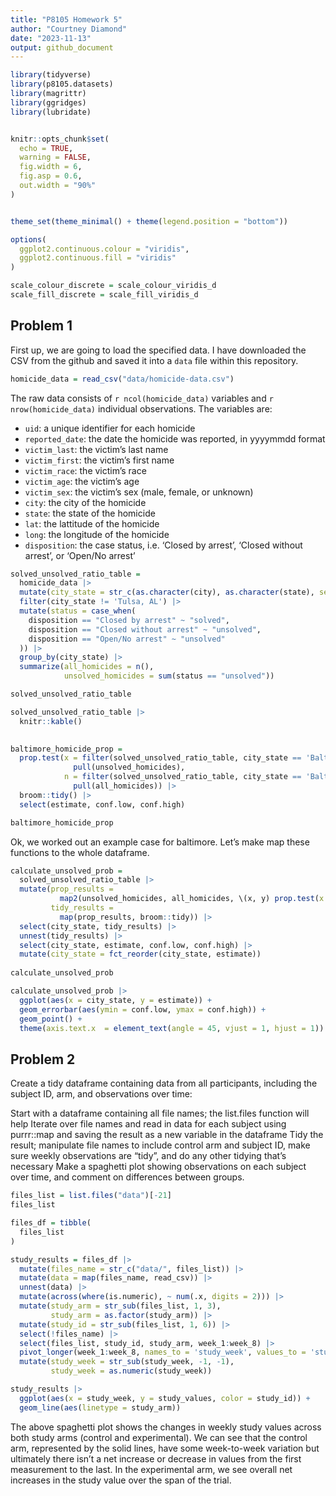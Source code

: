 ```yaml
---
title: "P8105 Homework 5"
author: "Courtney Diamond"
date: "2023-11-13"
output: github_document
---
```



```r
library(tidyverse)
library(p8105.datasets)
library(magrittr)
library(ggridges)
library(lubridate)


knitr::opts_chunk$set(
  echo = TRUE,
  warning = FALSE,
  fig.width = 6,
  fig.asp = 0.6,
  out.width = "90%"
)


theme_set(theme_minimal() + theme(legend.position = "bottom"))

options(
  ggplot2.continuous.colour = "viridis",
  ggplot2.continuous.fill = "viridis"
)

scale_colour_discrete = scale_colour_viridis_d
scale_fill_discrete = scale_fill_viridis_d
```


## Problem 1

First up, we are going to load the specified data. I have downloaded the CSV from the github and saved it into a `data` file within this repository.

```r
homicide_data = read_csv("data/homicide-data.csv")
```

The raw data consists of `r ncol(homicide_data)` variables and `r nrow(homicide_data)` individual observations. The variables are: 

* `uid`: a unique identifier for each homicide
* `reported_date`: the date the homicide was reported, in yyyymmdd format
* `victim_last`: the victim's last name
* `victim_first`: the victim's first name
* `victim_race`: the victim's race
* `victim_age`: the victim's age
* `victim_sex`: the victim's sex (male, female, or unknown)
* `city`: the city of the homicide
* `state`: the state of the homicide
* `lat`: the lattitude of the homicide
* `long`: the longitude of the homicide
* `disposition`: the case status, i.e. 'Closed by arrest', 'Closed without arrest', or 'Open/No arrest'



```r
solved_unsolved_ratio_table =
  homicide_data |> 
  mutate(city_state = str_c(as.character(city), as.character(state), sep = ", ")) |> 
  filter(city_state != 'Tulsa, AL') |> 
  mutate(status = case_when(
    disposition == "Closed by arrest" ~ "solved",
    disposition == "Closed without arrest" ~ "unsolved",
    disposition == "Open/No arrest" ~ "unsolved"
  )) |>
  group_by(city_state) |> 
  summarize(all_homicides = n(),
            unsolved_homicides = sum(status == "unsolved"))

solved_unsolved_ratio_table

solved_unsolved_ratio_table |> 
  knitr::kable()
  
```

```r
baltimore_homicide_prop = 
  prop.test(x = filter(solved_unsolved_ratio_table, city_state == 'Baltimore, MD') |>
              pull(unsolved_homicides),
            n = filter(solved_unsolved_ratio_table, city_state == 'Baltimore, MD') |>
              pull(all_homicides)) |> 
  broom::tidy() |> 
  select(estimate, conf.low, conf.high)

baltimore_homicide_prop
```

Ok, we worked out an example case for baltimore. Let's make map these functions to the whole dataframe.  
```r
calculate_unsolved_prob =
  solved_unsolved_ratio_table |> 
  mutate(prop_results = 
           map2(unsolved_homicides, all_homicides, \(x, y) prop.test(x = x, n = y)),
         tidy_results = 
           map(prop_results, broom::tidy)) |> 
  select(city_state, tidy_results) |> 
  unnest(tidy_results) |> 
  select(city_state, estimate, conf.low, conf.high) |> 
  mutate(city_state = fct_reorder(city_state, estimate))
  
calculate_unsolved_prob

calculate_unsolved_prob |> 
  ggplot(aes(x = city_state, y = estimate)) +
  geom_errorbar(aes(ymin = conf.low, ymax = conf.high)) + 
  geom_point() +
  theme(axis.text.x  = element_text(angle = 45, vjust = 1, hjust = 1))


```

## Problem 2

Create a tidy dataframe containing data from all participants, including the subject ID, arm, and observations over time:

Start with a dataframe containing all file names; the list.files function will help
Iterate over file names and read in data for each subject using purrr::map and saving the result as a new variable in the dataframe
Tidy the result; manipulate file names to include control arm and subject ID, make sure weekly observations are “tidy”, and do any other tidying that’s necessary
Make a spaghetti plot showing observations on each subject over time, and comment on differences between groups.

```r
files_list = list.files("data")[-21]
files_list

files_df = tibble(
  files_list
)

study_results = files_df |> 
  mutate(files_name = str_c("data/", files_list)) |> 
  mutate(data = map(files_name, read_csv)) |> 
  unnest(data) |> 
  mutate(across(where(is.numeric), ~ num(.x, digits = 2))) |> 
  mutate(study_arm = str_sub(files_list, 1, 3),
         study_arm = as.factor(study_arm)) |> 
  mutate(study_id = str_sub(files_list, 1, 6)) |> 
  select(!files_name) |> 
  select(files_list, study_id, study_arm, week_1:week_8) |> 
  pivot_longer(week_1:week_8, names_to = 'study_week', values_to = 'study_values') |> 
  mutate(study_week = str_sub(study_week, -1, -1),
         study_week = as.numeric(study_week))

study_results |> 
  ggplot(aes(x = study_week, y = study_values, color = study_id)) + 
  geom_line(aes(linetype = study_arm))
```

The above spaghetti plot shows the changes in weekly study values across both study arms (control and experimental). We can see that the control arm, represented by the solid lines, have some week-to-week variation but ultimately there isn't a net increase or decrease in values from the first measurement to the last. In the experimental arm, we see overall net increases in the study value over the span of the trial. 



